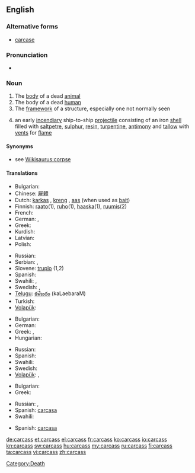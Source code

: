 ==English==

===Alternative forms===
* [[carcase]]
{{rfe}}

===Pronunciation===
* {{audio|en-us-carcass.ogg|Audio (US)}}

===Noun===
{{en-noun|es}}

# The [[body]] of a dead [[animal]]
# The body of a dead [[human]]
# The [[framework]] of a structure, especially one not normally seen
# {{nautical}} an early [[incendiary]] ship-to-ship [[projectile]] consisting of an iron [[shell]] filled with [[saltpetre]], [[sulphur]], [[resin]], [[turpentine]], [[antimony]] and [[tallow]] with [[vent]]s for [[flame]]

====Synonyms====
* see [[Wikisaurus:corpse]]

====Translations====
{{trans-top|dead animal}}
* Bulgarian: {{t+|bg|леш|m}}
* Chinese: [[屍體]]
* Dutch: [[karkas]] {{n}}, [[kreng]] {{n}}, [[aas]] {{n}} (when used as [[bait]])
* Finnish: [[raato]](1), [[ruho]](1), [[haaska]](1), [[ruumis]](2)
* French: {{t+|fr|carcasse|m}}
* German: {{t+|de|Aas}}, {{t-|de|Aase}}
* Greek: {{t+|el|ψοφίμι|n}}
* Kurdish: {{t+|ku|mirar}}
* Latvian: {{t|lv|maita|f}}
* Polish: {{t+|pl|ścierwo|n}}
{{trans-mid}}
* Russian: {{t|ru|туша|f|tr=túša}}
* Serbian: {{t-|sr|lešina}}, {{t-|sr|truplo}}
* Slovene: [[truplo]] {{n}} (1,2)
* Spanish: {{t+|es|cadáver}}
* Swahili: {{t+|sw|mzoga|xs=Swahili}},  {{t+|sw|jifu|xs=Swahili}}
* Swedish: {{t+|sv|as|n}},  {{t|sv|kadaver|n}}
* [[Telugu]]: [[కళేబరం]] (kaLaebaraM)
* Turkish: {{t+|tr|leş}}
* [[Volapük]]: {{t|vo|nimafun}}
{{trans-bottom}}

{{trans-top|dead human}}
* Bulgarian: {{t+|bg|труп|m}}
* German: {{t|de|Leiche|f}}
* Greek: {{t+|el|πτώμα|n|tr=ptóma}},  {{t+|el|κουφάρι|n|tr=kufári}}
* Hungarian: {{t|hu|hulla}}
{{trans-mid}}
* Russian: {{t|ru|труп|m|sc=Cyrl|tr=trup}}
* Spanish: {{t+|es|cadáver|f}}
* Swahili: {{t+|sw|maiti|xs=Swahili}}
* Swedish: {{t|sv|kadaver|n}}
* [[Volapük]]: {{t|vo|fun}}, {{t|vo|menafun}}
{{trans-bottom}}

{{trans-top|frame}}
* Bulgarian: {{t+|bg|арматура|f}}
* Greek: {{t+|el|σκελετός|m|tr=skeletós}}
{{trans-mid}}
* Russian: {{t|ru|каркас|m|sc=Cyrl|tr=karkás}}, {{t|ru|остов|m|sc=Cyrl|tr=óstov}}
* Spanish: [[carcasa]] {{f}}
* Swahili: {{t|sw|kirimba|xs=Swahili}}
{{trans-bottom}}

{{trans-top|nautical}}
* Spanish: [[carcasa]] {{f}}
{{trans-mid}}
{{trans-bottom}}

[[Category:Death]]

[[de:carcass]]
[[et:carcass]]
[[el:carcass]]
[[fr:carcass]]
[[ko:carcass]]
[[io:carcass]]
[[kn:carcass]]
[[sw:carcass]]
[[hu:carcass]]
[[my:carcass]]
[[ru:carcass]]
[[fi:carcass]]
[[ta:carcass]]
[[vi:carcass]]
[[zh:carcass]]